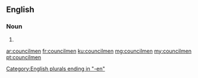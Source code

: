 ==English==

===Noun===
{{head|en}}

# {{plural of|councilman}}

[[Category:English plurals ending in "-en"]]

[[ar:councilmen]]
[[fr:councilmen]]
[[ku:councilmen]]
[[mg:councilmen]]
[[my:councilmen]]
[[pt:councilmen]]